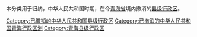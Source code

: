 本分类用于归纳，中华人民共和国时期，在今[[青海省|青海省]]境内撤消的[[县级行政区|县级行政区]]。

[[Category:已撤销的中华人民共和国县级行政区|Category:已撤销的中华人民共和国县级行政区]]
[[Category:已撤消的中华人民共和国青海行政区划|Category:已撤消的中华人民共和国青海行政区划]]
[[Category:青海县级行政区|Category:青海县级行政区]]